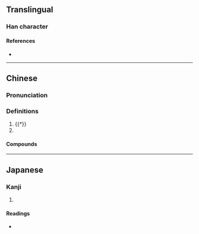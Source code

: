 {{character info/new}}
==Translingual==

===Han character===
{{Han char|rn=15|rad=冫|as=06|sn=8|four=34111|canj=IMHGU|ids=⿰冫先}}

====References====
* {{Han ref|kx=0132.110|dkj=01633|hdz=10297.060|uh=51BC|ud=20924|bh=CBCE|bd=52174}}

----

==Chinese==
{{zh-forms}}

===Pronunciation===
{{zh-pron
|m=xiǎn,shěng
|c=sin2
|mc=y
|oc=y
|ma=
|cat=pn
}}

===Definitions===
{{zh-hanzi}}

# {{†}} {{alternative form of|洗|lang=zh||to [[wash]] one's [[feet]]}}
# {{surname|lang=zh}}

====Compounds====
{{zh-der|姑冼}}

----

==Japanese==

===Kanji===
{{ja-kanji|grade=|rs=冫06}}

# {{defn|lang=ja|sort=冫06}}

====Readings====
* {{ja-readings|on=[[しょう]] (shō)|kun=[[さむい]] (samui)}}